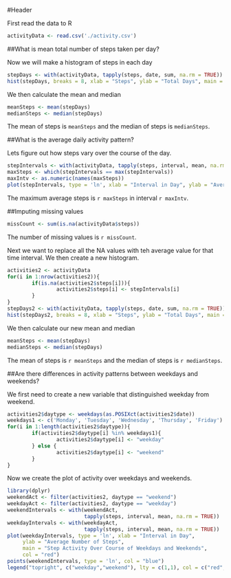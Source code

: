 #Header

First read the data to R

```r
activityData <- read.csv('./activity.csv')
```


##What is mean total number of steps taken per day?

Now we will make a histogram of steps in each day

```r
stepDays <- with(activityData, tapply(steps, date, sum, na.rm = TRUE))
hist(stepDays, breaks = 8, xlab = "Steps", ylab = "Total Days", main = "Distribution of Steps Taken Each Day")
```

We then calculate the mean and median

```r
meanSteps <- mean(stepDays)
medianSteps <- median(stepDays)
```

The mean of steps is `meanSteps` and the median of steps is `medianSteps`.

##What is the average daily activity pattern?

Lets figure out how steps vary over the course of the day.

```r
stepIntervals <- with(activityData, tapply(steps, interval, mean, na.rm = TRUE))
maxSteps <- which(stepIntervals == max(stepIntervals))
maxIntv <- as.numeric(names(maxSteps))
plot(stepIntervals, type = 'ln', xlab = "Interval in Day", ylab = "Average Number of Steps", main = "Step Activity Over Course of Day")
```


The maximum average steps is `r maxSteps` in interval `r maxIntv`.

##Imputing missing values

```r
missCount <- sum(is.na(activityData$steps))
```

The number of missing values is `r missCount`.

Next we want to replace all the NA values with teh average value for that time interval. We then create a new histogram.

```r
activities2 <- activityData
for(i in 1:nrow(activities2)){
        if(is.na(activities2$steps[i])){
                activities2$steps[i] <- stepIntervals[i]
        }
}
stepDays2 <- with(activityData, tapply(steps, date, sum, na.rm = TRUE))
hist(stepDays2, breaks = 8, xlab = "Steps", ylab = "Total Days", main = "Distribution of Steps Taken Each Day w/ Imputed Values")
```

We then calculate our new mean and median

```r
meanSteps <- mean(stepDays)
medianSteps <- median(stepDays)
```

The mean of steps is `r meanSteps` and the median of steps is `r medianSteps`.

##Are there differences in activity patterns between weekdays and weekends?

We first need to create a new variable that distinguished weekday from weekend.

```r
activities2$daytype <- weekdays(as.POSIXct(activities2$date))
weekdays1 <- c('Monday', 'Tuesday', 'Wednesday', 'Thursday', 'Friday')
for(i in 1:length(activities2$daytype)){
        if(activities2$daytype[i] %in% weekdays1){
                activities2$daytype[i] <- "weekday"
        } else {
                activities2$daytype[i] <- "weekend"
        }
}
```

Now we create the plot of activity over weekdays and weekends.

```r
library(dplyr)
weekendAct <- filter(activities2, daytype == "weekend")
weekdayAct <- filter(activities2, daytype == "weekday")
weekendIntervals <- with(weekendAct,
                         tapply(steps, interval, mean, na.rm = TRUE))
weekdayIntervals <- with(weekdayAct,
                         tapply(steps, interval, mean, na.rm = TRUE))
plot(weekdayIntervals, type = 'ln', xlab = "Interval in Day",
     ylab = "Average Number of Steps",
     main = "Step Activity Over Course of Weekdays and Weekends",
     col = "red")
points(weekendIntervals, type = 'ln', col = "blue")
legend("topright", c("weekday","weekend"), lty = c(1,1), col = c("red","blue"))
```
